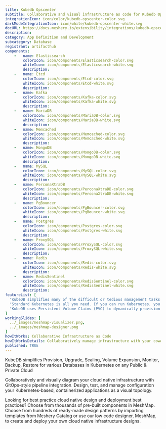 ```yaml
---
title: Kubedb Opscenter
subtitle: Collaborative and visual infrastructure as code for Kubedb Opscenter
integrationIcon: icon/color/kubedb-opscenter-color.svg
darkModeIntegrationIcon: icon/white/kubedb-opscenter-white.svg
docURL: https://docs.meshery.io/extensibility/integrations/kubedb-opscenter
description: 
category: App Definition and Development
subcategory: Database
registrant: artifacthub
components: 
	-	name: Elasticsearch
		colorIcon: icon/components/Elasticsearch-color.svg
		whiteIcon: icon/components/Elasticsearch-white.svg
		description: 
	-	name: Etcd
		colorIcon: icon/components/Etcd-color.svg
		whiteIcon: icon/components/Etcd-white.svg
		description: 
	-	name: Kafka
		colorIcon: icon/components/Kafka-color.svg
		whiteIcon: icon/components/Kafka-white.svg
		description: 
	-	name: MariaDB
		colorIcon: icon/components/MariaDB-color.svg
		whiteIcon: icon/components/MariaDB-white.svg
		description: 
	-	name: Memcached
		colorIcon: icon/components/Memcached-color.svg
		whiteIcon: icon/components/Memcached-white.svg
		description: 
	-	name: MongoDB
		colorIcon: icon/components/MongoDB-color.svg
		whiteIcon: icon/components/MongoDB-white.svg
		description: 
	-	name: MySQL
		colorIcon: icon/components/MySQL-color.svg
		whiteIcon: icon/components/MySQL-white.svg
		description: 
	-	name: PerconaXtraDB
		colorIcon: icon/components/PerconaXtraDB-color.svg
		whiteIcon: icon/components/PerconaXtraDB-white.svg
		description: 
	-	name: PgBouncer
		colorIcon: icon/components/PgBouncer-color.svg
		whiteIcon: icon/components/PgBouncer-white.svg
		description: 
	-	name: Postgres
		colorIcon: icon/components/Postgres-color.svg
		whiteIcon: icon/components/Postgres-white.svg
		description: 
	-	name: ProxySQL
		colorIcon: icon/components/ProxySQL-color.svg
		whiteIcon: icon/components/ProxySQL-white.svg
		description: 
	-	name: Redis
		colorIcon: icon/components/Redis-color.svg
		whiteIcon: icon/components/Redis-white.svg
		description: 
	-	name: RedisSentinel
		colorIcon: icon/components/RedisSentinel-color.svg
		whiteIcon: icon/components/RedisSentinel-white.svg
		description: 
featureList: [
  "KubeDB simplifies many of the difficult or tedious management tasks of running a production grade databases on private and public clouds. Maintain one stack for all your stateless and stateful applications and simplify the operational complexity.",
  "Standard Kubernetes is all you need. If you can run Kubernetes, you can provision and manage databases using KubeDB. Use standard Kubernetes CLI and API to provision and manage databases.",
  "KubeDB uses Persistent Volume Claims (PVC) to dynamically provision disks for database instances. Using appropriately defined StorageClasses, KubeDB provisioned database instances are designed to scale from small development workloads up to performance-intensive workloads on private and public cloud environments."
]
workingSlides: [
  ../_images/meshmap-visualizer.png,
  ../_images/meshmap-designer.png
]
howItWorks: Collaborative Infrastructure as Code
howItWorksDetails: Collaboratively manage infrastructure with your coworkers synchronously sharing the same designs.
published: TRUE
---
```

<p>
KubeDB simplifies Provision, Upgrade, Scaling, Volume Expansion, Monitor, Backup, Restore for various Databases in Kubernetes on any Public & Private Cloud
</p>
<p>
    Collaboratively and visually diagram your cloud native infrastructure with GitOps-style pipeline integration. Design, test, and manage configuration your Kubernetes-based, containerized applications as a visual topology.
</p>
<p>
    Looking for best practice cloud native design and deployment best practices? Choose from thousands of pre-built components in MeshMap. Choose from hundreds of ready-made design patterns by importing templates from Meshery Catalog or use our low code designer, MeshMap, to create and deploy your own cloud native infrastructure designs.
</p>
